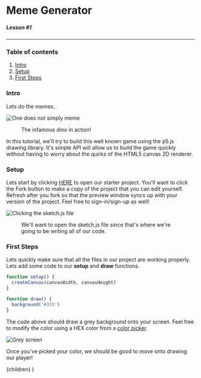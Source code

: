 
# Meme Generator

##### Lesson #1

---

### Table of contents

1. [Intro](#intro)
2. [Setup](#setup)
3. [First Steps](#first-steps)

<h3 id="intro">Intro</h3>

Lets do the memes.

![One does not simply meme](/static/pages/javascript/memegenerator/one-meme.jpg)

<figure>The infamous dino in action!</figure>

In this tutorial, we'll try to build this well known game using the p5.js drawing
library. It's simple API will allow us to build the game quickly without having
to worry about the quirks of the HTML5 canvas 2D renderer.

<h3 id="setup">Setup</h3>

Lets start by clicking [HERE](https://repl.it/@rlx310/P5-Boilerplate)
to open our starter project. You'll want to click the Fork button to
make a copy of the project that you can edit yourself. Refresh after
you fork so that the preview window syncs up with your version of the
project. Feel free to sign-in/sign-up as well!

![Clicking the sketch.js file](/static/pages/javascript/trexgame/sketch-js.png)

<figure>
  We'll want to open the sketch.js file since that's where we're going to be
  writing all of our code.
</figure>
<h3 id="first-steps">First Steps</h3>

Lets quickly make sure that all the files in our project are working properly.
Lets add some code to our **setup** and **draw** functions.

```js
function setup() {
  createCanvas(canvasWidth, canvasHeight)
}

function draw() {
  background('#333')
}
```

The code above should draw a grey background onto your screen. Feel free to
modify the color using a HEX color from a [color picker](https://www.google.com/search?q=color+picker).

![Grey screen](/static/pages/javascript/trexgame/grey-screen.png)

Once you've picked your color, we should be good to move onto drawing our player!

  <Layout next="/javascript/trexgame/lesson2">{children}</Layout>
)
